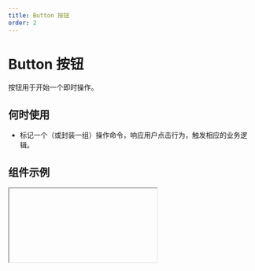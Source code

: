 ```yaml
---
title: Button 按钮
order: 2
---
```


# Button 按钮

按钮用于开始一个即时操作。

## 何时使用

- 标记一个（或封装一组）操作命令，响应用户点击行为，触发相应的业务逻辑。

## 组件示例


<Iframe url="https://www.aliwork.com/developer/button-v2?isRenderNav=false" />

## 组件属性


<AttrTable
  dataSource={[
    {
      code: 'content',
      type: 'string',
      default: `'按钮'`,
      desc: '按钮文案内容',
    },
    {
      code: 'type',
      type: `'primary' | 'normal' | 'secondary' | 'ghostLight' | 'ghostDark' | 'warningNormal' |'warningPrimary' | 'textNormal' | 'textPrimary' | 'textSecondary'`,
      default: ` 'primary' `,
      desc: '按钮的类型',
    },
    {
      code: 'size',
      type: `'small' | 'medium' | 'large'`,
      default: `'medium'`,
      desc: '按钮尺寸大小',
    },
    {
      code: 'behavior',
      type: `'NORMAL' | 'DISABLED' | 'HIDDEN'`,
      default: `'NORMAL'`,
      desc: '表单展示状态',
    },
    {
      code: 'baseIcon',
      type: 'string',
      default: '-',
      desc: '按钮基础图标，参考Icon的 **baseIcon** [属性设置](/docs/components/basic/icon#组件属性)',
    },
    {
      code: 'otherIcon',
      type: 'string',
      default: '-',
      desc: '其他图标，参考Icon的 **otherIcon** [属性设置](/docs/components/basic/icon#组件属性)',
    },
    {
      code: 'loading',
      type: 'boolean',
      default: 'false',
      desc: '是否处于加载状态',
    },
    {
      code: 'triggerEventsWhenLoading',
      type: 'boolean',
      default: 'false',
      desc: '当按钮为加载状态时，是否响应动作',
    },
    {
      code: 'contentMarginMobile',
      type: `'0' | '16'`,
      default: ` '0' `,
      desc: '手机端按钮的左右间距',
    },
  ]}
/>
